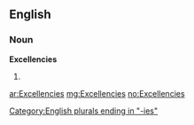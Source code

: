 ==English==

===Noun===
'''Excellencies'''

# {{plural of|[[Excellency]]}}

[[Category:English plurals ending in "-ies"]]

[[ar:Excellencies]]
[[mg:Excellencies]]
[[no:Excellencies]]
